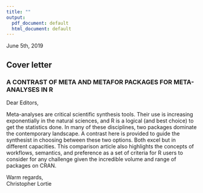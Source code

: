 ```yaml
---
title: ""
output:
  pdf_document: default
  html_document: default
---
```

June 5th, 2019

## Cover letter
### A CONTRAST OF META AND METAFOR PACKAGES FOR META-ANALYSES IN R

Dear Editors,

Meta-analyses are critical scientific synthesis tools.  Their use is increasing exponentially in the natural sciences, and R is a logical (and best choice) to get the statistics done.  In many of these disciplines, two packages dominate the contemporary landscape. A contrast here is provided to guide the synthesist in choosing between these two options. Both excel but in different capacities. This comparison article also highlights the concepts of workflows, semantics, and preference as a set of criteria for R users to consider for any challenge given the incredible volume and range of packages on CRAN.

Warm regards,  
Christopher Lortie


